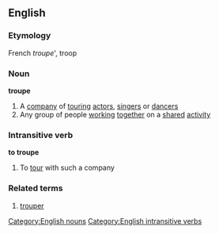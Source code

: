 ==English==
===Etymology===
French ''troupe''', troop
===Noun===
'''troupe'''
#A [[company]] of [[touring]] [[actor]]s, [[singer]]s or [[dancer]]s
#Any group of people [[working]] [[together]] on a [[shared]] [[activity]]
===Intransitive verb===
'''to troupe'''
#To [[tour]] with such a company
===Related terms===
#[[trouper]]
[[Category:English nouns]]
[[Category:English intransitive verbs]]